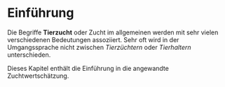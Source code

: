 # Einführung {#intro}
Die Begriffe __Tierzucht__ oder Zucht im allgemeinen werden mit sehr vielen verschiedenen Bedeutungen assoziiert. Sehr oft wird in der Umgangssprache nicht zwischen _Tierzüchtern_ oder _Tierhaltern_ unterschieden. 

Dieses Kapitel enthält die Einführung in die angewandte Zuchtwertschätzung. 